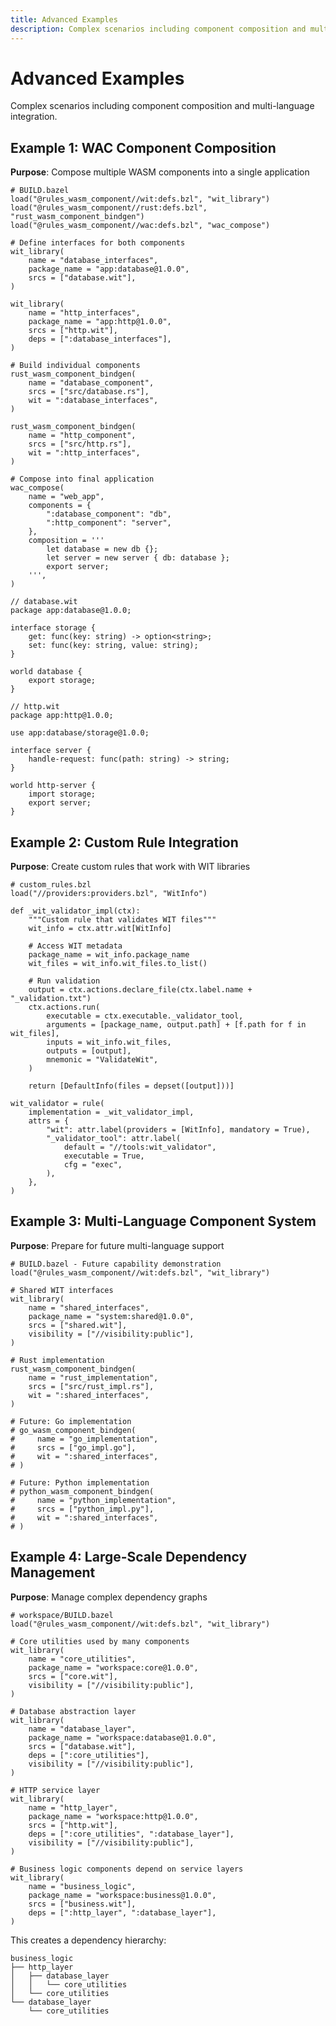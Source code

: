 ```yaml
---
title: Advanced Examples
description: Complex scenarios including component composition and multi-language integration
---
```


# Advanced Examples

Complex scenarios including component composition and multi-language integration.

## Example 1: WAC Component Composition

**Purpose**: Compose multiple WASM components into a single application

```starlark
# BUILD.bazel
load("@rules_wasm_component//wit:defs.bzl", "wit_library")
load("@rules_wasm_component//rust:defs.bzl", "rust_wasm_component_bindgen")
load("@rules_wasm_component//wac:defs.bzl", "wac_compose")

# Define interfaces for both components
wit_library(
    name = "database_interfaces",
    package_name = "app:database@1.0.0",
    srcs = ["database.wit"],
)

wit_library(
    name = "http_interfaces",
    package_name = "app:http@1.0.0",
    srcs = ["http.wit"],
    deps = [":database_interfaces"],
)

# Build individual components
rust_wasm_component_bindgen(
    name = "database_component",
    srcs = ["src/database.rs"],
    wit = ":database_interfaces",
)

rust_wasm_component_bindgen(
    name = "http_component",
    srcs = ["src/http.rs"],
    wit = ":http_interfaces",
)

# Compose into final application
wac_compose(
    name = "web_app",
    components = {
        ":database_component": "db",
        ":http_component": "server",
    },
    composition = '''
        let database = new db {};
        let server = new server { db: database };
        export server;
    ''',
)
```

```wit
// database.wit
package app:database@1.0.0;

interface storage {
    get: func(key: string) -> option<string>;
    set: func(key: string, value: string);
}

world database {
    export storage;
}
```

```wit
// http.wit
package app:http@1.0.0;

use app:database/storage@1.0.0;

interface server {
    handle-request: func(path: string) -> string;
}

world http-server {
    import storage;
    export server;
}
```

## Example 2: Custom Rule Integration

**Purpose**: Create custom rules that work with WIT libraries

```starlark
# custom_rules.bzl
load("//providers:providers.bzl", "WitInfo")

def _wit_validator_impl(ctx):
    """Custom rule that validates WIT files"""
    wit_info = ctx.attr.wit[WitInfo]

    # Access WIT metadata
    package_name = wit_info.package_name
    wit_files = wit_info.wit_files.to_list()

    # Run validation
    output = ctx.actions.declare_file(ctx.label.name + "_validation.txt")
    ctx.actions.run(
        executable = ctx.executable._validator_tool,
        arguments = [package_name, output.path] + [f.path for f in wit_files],
        inputs = wit_info.wit_files,
        outputs = [output],
        mnemonic = "ValidateWit",
    )

    return [DefaultInfo(files = depset([output]))]

wit_validator = rule(
    implementation = _wit_validator_impl,
    attrs = {
        "wit": attr.label(providers = [WitInfo], mandatory = True),
        "_validator_tool": attr.label(
            default = "//tools:wit_validator",
            executable = True,
            cfg = "exec",
        ),
    },
)
```

## Example 3: Multi-Language Component System

**Purpose**: Prepare for future multi-language support

```starlark
# BUILD.bazel - Future capability demonstration
load("@rules_wasm_component//wit:defs.bzl", "wit_library")

# Shared WIT interfaces
wit_library(
    name = "shared_interfaces",
    package_name = "system:shared@1.0.0",
    srcs = ["shared.wit"],
    visibility = ["//visibility:public"],
)

# Rust implementation
rust_wasm_component_bindgen(
    name = "rust_implementation",
    srcs = ["src/rust_impl.rs"],
    wit = ":shared_interfaces",
)

# Future: Go implementation
# go_wasm_component_bindgen(
#     name = "go_implementation",
#     srcs = ["go_impl.go"],
#     wit = ":shared_interfaces",
# )

# Future: Python implementation
# python_wasm_component_bindgen(
#     name = "python_implementation",
#     srcs = ["python_impl.py"],
#     wit = ":shared_interfaces",
# )
```

## Example 4: Large-Scale Dependency Management

**Purpose**: Manage complex dependency graphs

```starlark
# workspace/BUILD.bazel
load("@rules_wasm_component//wit:defs.bzl", "wit_library")

# Core utilities used by many components
wit_library(
    name = "core_utilities",
    package_name = "workspace:core@1.0.0",
    srcs = ["core.wit"],
    visibility = ["//visibility:public"],
)

# Database abstraction layer
wit_library(
    name = "database_layer",
    package_name = "workspace:database@1.0.0",
    srcs = ["database.wit"],
    deps = [":core_utilities"],
    visibility = ["//visibility:public"],
)

# HTTP service layer
wit_library(
    name = "http_layer",
    package_name = "workspace:http@1.0.0",
    srcs = ["http.wit"],
    deps = [":core_utilities", ":database_layer"],
    visibility = ["//visibility:public"],
)

# Business logic components depend on service layers
wit_library(
    name = "business_logic",
    package_name = "workspace:business@1.0.0",
    srcs = ["business.wit"],
    deps = [":http_layer", ":database_layer"],
)
```

This creates a dependency hierarchy:

```
business_logic
├── http_layer
│   ├── database_layer
│   │   └── core_utilities
│   └── core_utilities
└── database_layer
    └── core_utilities
```